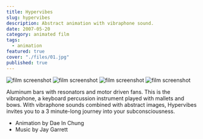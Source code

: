 ```yaml
---
title: Hypervibes
slug: hypervibes
description: Abstract animation with vibraphone sound.
date: 2007-05-20
category: animated film
tags:
  - animation
featured: true
cover: "./files/01.jpg"
published: true
---
```




<GC start={1} end={13} mb>
  <MediaGrid maxCols={2}>
    <Image src={img1} alt="film screenshot" />
    <Image src={img2} alt="film screenshot" />
    <Image src={img3} alt="film screenshot" />
    <Image src={img4} alt="film screenshot" />
  </MediaGrid>
</GC>

Aluminum bars with resonators and motor driven fans. This is the vibraphone, a keyboard percussion instrument played with mallets and bows. With vibraphone sounds combined with abstract images, Hypervibes invites you to a 3 minute-long journey into your subconsciousness.

- Animation by Dae In Chung
- Music by Jay Garrett

<ActivityList slug="hypervibes" sortByType />
